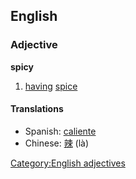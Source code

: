 == English ==
=== Adjective ===
[[Category:English adjectives]]
'''spicy'''
# [[having]] [[spice]]
==== Translations ====
* Spanish: [[caliente]]
*Chinese: [[辣]] (là)